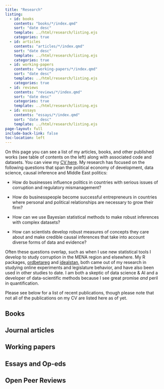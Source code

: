 ```yaml
---
title: "Research"
listing:
  - id: books
    contents: "books/*/index.qmd"
    sort: "date desc"
    template: ../html/research/listing.ejs
    categories: true
  - id: articles
    contents: "articles/*/index.qmd"
    sort: "date desc"
    template: ../html/research/listing.ejs
    categories: true
  - id: working-papers
    contents: "working-papers/*/index.qmd"
    sort: "date desc"
    template: ../html/research/listing.ejs
    categories: true
  - id: reviews
    contents: "reviews/*/index.qmd"
    sort: "date desc"
    categories: true
    template: ../html/research/listing.ejs
  - id: essays
    contents: "essays/*/index.qmd"
    sort: "date desc"
    template: ../html/research/listing.ejs
page-layout: full
include-back-link: false
toc-location: left
---
```


On this page you can see a list of my articles, books, and other published works (see table of contents on the left) along with associated code and datasets. You can view my [CV here](../files/Robert_Kubinec_CV_full.pdf). My research has focused on the following questions that span the political economy of development, data science, causal inference and Middle East politics:

-   How do businesses influence politics in countries with serious issues of corruption and regulatory mismanagement?

-   How do businesspeople become successful entrepreneurs in countries where personal and political relationships are necessary to grow their firm?

-   How can we use Bayesian statistical methods to make robust inferences with complex datasets?

-   How can scientists develop robust measures of concepts they care about and make credible causal inferences that take into account diverse forms of data and evidence?

Often these questions overlap, such as when I use new statistical tools I develop to study corruption in the MENA region and elsewhere. My R packages, [ordbetareg](https://saudiwin.github.io/ordbetareg_pack/) and [idealstan](https://saudiwin.github.io/idealstan/), both came out of my research in studying online experiments and legislature behavior, and have also been used in other studies to date. I am both a skeptic of data science & AI and a developer of data-scientific methods because I see great promise *and* peril in quantification.

Please see below for a list of recent publications, though please note that not all of the publications on my CV are listed here as of yet.

## Books

::: {#books}
:::

## Journal articles

::: {#articles}
:::

## Working papers

::: {#working-papers}
:::

## Essays and Op-eds

::: {#essays}
:::

## Open Peer Reviews

::: {#reviews}
:::
